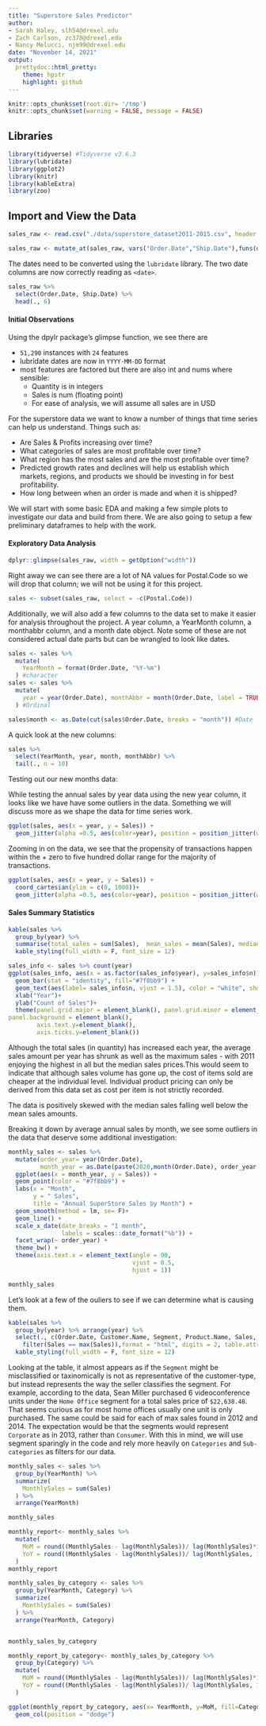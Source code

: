 ```yaml
---
title: "Superstore Sales Predictor"
author: 
- Sarah Haley, slh54@drexel.edu 
- Zach Carlson, zc378@drexel.edu
- Nancy Melucci, njm99@drexel.edu
date: "November 14, 2021"
output: 
  prettydoc::html_pretty:
    theme: hpstr
    highlight: github
---
```


```r
knitr::opts_chunk$set(root.dir= '/tmp')
knitr::opts_chunk$set(warning = FALSE, message = FALSE)

```

## Libraries
```r
library(tidyverse) #Tidyverse v3.6.3
library(lubridate)
library(ggplot2)
library(knitr)
library(kableExtra)
library(zoo)
```

## Import and View the Data 
```r

sales_raw <- read.csv("./data/superstore_dataset2011-2015.csv", header = TRUE, sep = ",")

sales_raw <- mutate_at(sales_raw, vars("Order.Date","Ship.Date"),funs(dmy))
```

The dates need to be converted using the `lubridate` library. The two date columns are now correctly reading as `<date>`.

```r
sales_raw %>%
  select(Order.Date, Ship.Date) %>%
  head(., 6) 
```

#### Initial Observations 
Using the dpylr package's glimpse function, we see there are  

- `51,290` instances with `24` features
- lubridate dates are now in `YYYY-MM-DD` format 
- most features are factored but there are also int and nums where sensible:
  + Quantity is in integers
  + Sales is num (floating point)
  + For ease of analysis, we will assume all sales are in USD
  
For the superstore data we want to know a number of things that time series can help us understand. Things such as:  

- Are Sales & Profits increasing over time? 
- What categories of sales are most profitable over time?
- What region has the most sales and are the most profitable over time?
- Predicted growth rates and declines will help us establish which markets, regions, and products we should be investing in for best profitability. 
- How long between when an order is made and when it is shipped? 

We will start with some basic EDA and making a few simple plots to investigate our data and build from there. We are also going to setup a few preliminary dataframes to help with the work. 

#### Exploratory Data Analysis

```r
dplyr::glimpse(sales_raw, width = getOption("width"))
```

Right away we can see there are a lot of NA values for Postal.Code so we will drop that column; we will not be using it for this project. 

```r
sales <- subset(sales_raw, select = -c(Postal.Code))
```

Additionally, we will also add a few columns to the data set to make it easier for analysis throughout the project. A year column, a YearMonth column, a monthabbr column, and a month date object. Note some of these are not considered actual date parts but can be wrangled to look like dates.   

```r
sales <- sales %>%
  mutate(
    YearMonth = format(Order.Date, "%Y-%m")
  ) #character
sales <- sales %>% 
  mutate(
    year = year(Order.Date), monthAbbr = month(Order.Date, label = TRUE)
  ) #Ordinal

sales$month <- as.Date(cut(sales$Order.Date, breaks = "month")) #Date

```

A quick look at the new columns:

```r
sales %>% 
  select(YearMonth, year, month, monthAbbr) %>%
  tail(., n = 10)
```

Testing out our new months data:



While testing the annual sales by year data using the new year column, it looks like we have have some outliers in the data. Something we will discuss more as we shape the data for time series work. 

```r
ggplot(sales, aes(x = year, y = Sales)) +
  geom_jitter(alpha =0.5, aes(color=year), position = position_jitter(width = .2))

```

Zooming in on the data, we see that the propensity of transactions happen within the + zero to five hundred dollar range for the majority of transactions. 

```r
ggplot(sales, aes(x = year, y = Sales)) +
  coord_cartesian(ylim = c(0, 1000))+
  geom_jitter(alpha =0.5, aes(color=year), position = position_jitter(width = .2)) 

```

#### Sales Summary Statistics
```r
kable(sales %>% 
  group_by(year) %>%
  summarise(total_sales = sum(Sales),  mean_sales = mean(Sales), median_sales = median(Sales), max_sales = max(Sales), min_sales = min(Sales)), format = "html", digits = 2) %>% 
  kable_styling(full_width = F, font_size = 12)

```

```r
sales_info <- sales %>% count(year)
ggplot(sales_info, aes(x = as.factor(sales_info$year), y=sales_info$n))+
  geom_bar(stat = "identity", fill="#7f8bb9") +
  geom_text(aes(label= sales_info$n, vjust = 1.5), color = "white", show.legend = F)+
  xlab("Year")+
  ylab("Count of Sales")+
  theme(panel.grid.major = element_blank(), panel.grid.minor = element_blank(),
panel.background = element_blank(),
        axis.text.y=element_blank(),
        axis.ticks.y=element_blank())
```

Although the total sales (in quantity) has increased each year, the average sales amount per year has shrunk as well as the maximum sales - with 2011 enjoying the highest in all but the median sales prices.This would seem to indicate that although sales volume has gone up, the cost of items sold are cheaper at the individual level. Individual product pricing can only be derived from this data set as cost per item is not strictly recorded. 

The data is positively skewed with the median sales falling well below the mean sales amounts. 

Breaking it down by average annual sales by month, we see some outliers in the data that deserve some additional investigation:

```r
monthly_sales <- sales %>% 
  mutate(order_year= year(Order.Date), 
         month_year = as.Date(paste(2020,month(Order.Date), order_year, sep = "-"))) %>% 
  ggplot(aes(x = month_year, y = Sales)) +
  geom_point(color = "#7f8bb9") +
  labs(x = "Month",
       y = " Sales", 
       title = "Annual SuperStore Sales by Month") +
  geom_smooth(method = lm, se= F)+
  geom_line() +
  scale_x_date(date_breaks = "1 month",
               labels = scales::date_format("%b")) +
  facet_wrap(~ order_year) +
  theme_bw() +
  theme(axis.text.x = element_text(angle = 90,
                                   vjust = 0.5,
                                   hjust = 1))

monthly_sales

```

Let's look at a few of the ouliers to see if we can determine what is causing them. 

```r
kable(sales %>% 
  group_by(year) %>% arrange(year) %>%
  select(., c(Order.Date, Customer.Name, Segment, Product.Name, Sales,   Quantity, Discount, Profit)) %>%
    filter(Sales == max(Sales)),format = "html", digits = 2, table.attr = "style='width:40%;'") %>% 
  kable_styling(full_width = F, font_size = 12)

```

Looking at the table, it almost appears as if the `Segment` might be misclassified or taxinomically is not as representative of the customer-type, but instead represents the way the seller classifies the segment. For example, according to the data, Sean Miller purchased 6 videoconference units under the `Home Office` segment for a total sales price of `$22,638.48`. That seems curious as for most home offices usually one unit is only purchased. The same could be said for each of max sales found in 2012 and 2014. The expectation would be that the segments would represent `Corporate` as in 2013, rather than `Consumer`. With this in mind, we will use segment sparingly in the code and rely more heavily on `Categories` and `Sub-categories` as filters for our data.  

```r

monthly_sales <- sales %>%
  group_by(YearMonth) %>%
  summarize(
    MonthlySales = sum(Sales)
  ) %>%
  arrange(YearMonth)

monthly_sales
```

```r
monthly_report<- monthly_sales %>%
  mutate(
    MoM = round((MonthlySales - lag(MonthlySales))/ lag(MonthlySales)*100, 1),
    YoY = round((MonthlySales - lag(MonthlySales))/ lag(MonthlySales, 12)*100, 1)
  )
monthly_report
```

```r
monthly_sales_by_category <- sales %>%
  group_by(YearMonth, Category) %>%
  summarize(
    MonthlySales = sum(Sales)
  ) %>%
  arrange(YearMonth, Category)


monthly_sales_by_category
```

```r
monthly_report_by_category<- monthly_sales_by_category %>%
  group_by(Category) %>%
  mutate(
    MoM = round((MonthlySales - lag(MonthlySales))/ lag(MonthlySales)*100, 1),
    YoY = round((MonthlySales - lag(MonthlySales))/ lag(MonthlySales, 12)*100, 1)
  )

ggplot(monthly_report_by_category, aes(x= YearMonth, y=MoM, fill=Category)) +
  geom_col(position = "dodge")
```





 











